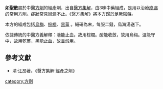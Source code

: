 {{medical}}
'''如聖散'''屬於中醫[[方劑|方劑]]的經產劑，出自[[醫方集解|醫方集解]]，由3味中藥組成，是用以治療[[崩漏|崩漏]]的常用方劑。症狀常見崩漏不止。《醫方集解》將本方歸於足厥陰藥。

本方的組成包括[[烏梅|烏梅]]、[[棕櫚|棕櫚]]、[[薑|黑薑]] 。細研為末，每服二錢，烏海湯送下。

依據傳統的中醫方義解釋：濇能止血，故用棕櫚。酸能收斂，故用烏梅。溫能守中，故用乾薑，黑能止血，故並煅用。                                               
                                                                                                                          
==參考文獻==
*清·汪昂著，《醫方集解·經產之劑》

[[category:方劑|category:方劑]]